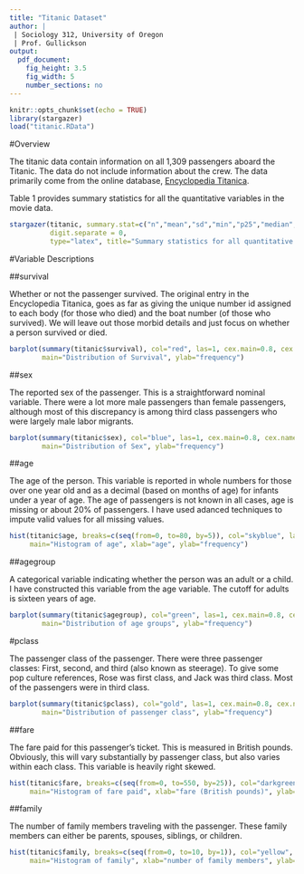 ```yaml
---
title: "Titanic Dataset"
author: |
 | Sociology 312, University of Oregon
 | Prof. Gullickson
output: 
  pdf_document: 
    fig_height: 3.5
    fig_width: 5
    number_sections: no
---
```


```r
knitr::opts_chunk$set(echo = TRUE)
library(stargazer)
load("titanic.RData")
```

#Overview

The titanic data contain information on all 1,309 passengers aboard the Titanic. The data do not include information about the crew. The data primarily come from the online database, [Encyclopedia Titanica](http://www.encyclopedia-titanica.org/). 


Table 1 provides summary statistics for all the quantitative variables in the movie data. 

```r
stargazer(titanic, summary.stat=c("n","mean","sd","min","p25","median","p75","max"), header=FALSE, 
          digit.separate = 0,
          type="latex", title="Summary statistics for all quantitative variables in the titanic dataset")
```

#Variable Descriptions

##survival

Whether or not the passenger survived. The original entry in the Encyclopedia Titanica, goes as far as giving the unique number id assigned to each body (for those who died) and the boat number (of those who survived). We will leave out those morbid details and just focus on whether a person survived or died. 

```r
barplot(summary(titanic$survival), col="red", las=1, cex.main=0.8, cex.names=0.75,
        main="Distribution of Survival", ylab="frequency")
```

##sex

The reported sex of the passenger. This is a straightforward nominal variable. There were a lot more male passengers than female passengers, although most of this discrepancy is among third class passengers who were largely male labor migrants.

```r
barplot(summary(titanic$sex), col="blue", las=1, cex.main=0.8, cex.names=0.75,
        main="Distribution of Sex", ylab="frequency")
```

##age

The age of the person. This variable is reported in whole numbers for those over one year old and as a decimal (based on months of age) for infants under a year of age. The age of passengers is not known in all cases, age is missing or about 20% of passengers. I have used adanced techniques to impute valid values for all missing values. 

```r
hist(titanic$age, breaks=c(seq(from=0, to=80, by=5)), col="skyblue", las=1, cex.main=0.8,
     main="Histogram of age", xlab="age", ylab="frequency")
```

##agegroup

A categorical variable indicating whether the person was an adult or a child. I have constructed this variable from the age variable. The cutoff for adults is sixteen years of age. 

```r
barplot(summary(titanic$agegroup), col="green", las=1, cex.main=0.8, cex.names=0.75,
        main="Distribution of age groups", ylab="frequency")
```

#pclass

The passenger class of the passenger. There were three passenger classes: First, second, and third (also known as steerage). To give some pop culture references, Rose was first class, and Jack was third class. Most of the passengers were in third class. 

```r
barplot(summary(titanic$pclass), col="gold", las=1, cex.main=0.8, cex.names=0.75,
        main="Distribution of passenger class", ylab="frequency")
```

##fare

The fare paid for this passenger's ticket. This is measured in British pounds. Obviously, this will vary substantially by passenger class, but also varies within each class. This variable is heavily right skewed. 


```r
hist(titanic$fare, breaks=c(seq(from=0, to=550, by=25)), col="darkgreen", las=1, cex.main=0.8,
     main="Histogram of fare paid", xlab="fare (British pounds)", ylab="frequency")
```

##family

The number of family members traveling with the passenger. These family members can either be parents, spouses, siblings, or children. 

```r
hist(titanic$family, breaks=c(seq(from=0, to=10, by=1)), col="yellow", las=1, cex.main=0.8,
     main="Histogram of family", xlab="number of family members", ylab="frequency")
```
